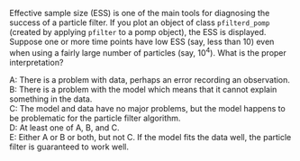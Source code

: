 
Effective sample size (ESS) is one of the main tools for diagnosing the success of a particle filter.
If you plot an object of class `pfilterd_pomp` (created by applying `pfilter` to a pomp object), the ESS is displayed.
Suppose one or more time points have low ESS (say, less than 10) even when using a fairly large number of particles (say, $10^4$).
What is the proper interpretation?

A: There is a problem with data, perhaps an error recording an observation.\
B: There is a problem with the model which means that it cannot explain something in the data.\
C: The model and data have no major problems, but the model happens to be problematic for the particle filter algorithm.\
D: At least one of A, B, and C.\
E: Either A or B or both, but not C. If the model fits the data well, the particle filter is guaranteed to work well. 

<!--
This question was written for the [SBIED short course](https://kingaa.github.io/sbied/)
-->




